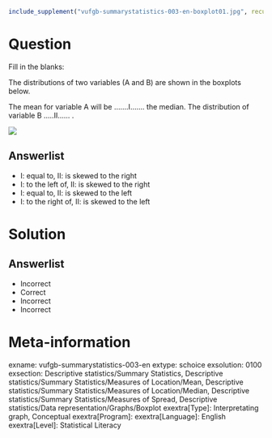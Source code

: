 ```{r, echo = FALSE, results = "hide"}
include_supplement("vufgb-summarystatistics-003-en-boxplot01.jpg", recursive = TRUE)
```

Question
========
  
Fill in the blanks: 

The distributions of two variables (A and B) are shown in the boxplots below. 

The mean for variable A will be …....I……. the median. The distribution of variable B …..II…… .

![](vufgb-summarystatistics-003-en-boxplot01.jpg)

  
Answerlist
----------
* I: equal to,     II: is skewed to the right
* I: to the left of,          II: is skewed to the right
* I: equal to,      II: is skewed to the left
* I: to the right of,        II: is skewed to the left


Solution
========

Answerlist
----------
* Incorrect
* Correct
* Incorrect
* Incorrect

Meta-information
================
exname: vufgb-summarystatistics-003-en
extype: schoice
exsolution: 0100
exsection: Descriptive statistics/Summary Statistics, Descriptive statistics/Summary Statistics/Measures of Location/Mean, Descriptive statistics/Summary Statistics/Measures of Location/Median, Descriptive statistics/Summary Statistics/Measures of Spread, Descriptive statistics/Data representation/Graphs/Boxplot
exextra[Type]: Interpretating graph, Conceptual
exextra[Program]: 
exextra[Language]: English
exextra[Level]: Statistical Literacy